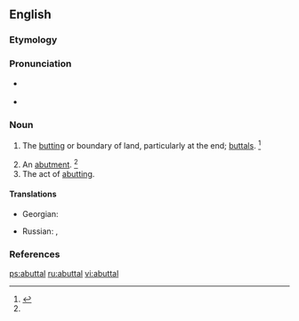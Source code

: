 ==English==

===Etymology===
{{suffix|abut|al|lang=en}}

===Pronunciation===
* {{a|US}} {{IPA|/əˈbʌt.l̩/|lang=en}}
* {{rhymes|ʌtəl|lang=en}}

===Noun===
{{en-noun}}

# {{label|en|rare|pluralonly}} The [[butting]] or boundary of land, particularly at the end; [[buttals]]. {{defdate|First attested in the early 17<sup>th</sup> century.}}<ref name=SOED>{{R:SOED5|page=11}}</ref>
#: {{rfquotek|Spelman}}
# An [[abutment]]. {{defdate|First attested in the early 17<sup>th</sup> century.}}<ref name=SOED/>
# The act of [[abut]]ting.

====Translations====
{{trans-top|boundary of land}}
* Georgian: {{t|ka|მიჯნა|sc=Geor}}
{{trans-mid}}
* Russian: {{t+|ru|межа́|f}}, {{t+|ru|грани́ца|f}}
{{trans-bottom}}

===References===
<references/>

[[ps:abuttal]]
[[ru:abuttal]]
[[vi:abuttal]]